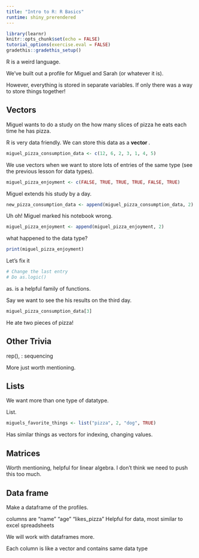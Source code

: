 ```yaml
---
title: "Intro to R: R Basics"
runtime: shiny_prerendered
---
```


```r
library(learnr)
knitr::opts_chunk$set(echo = FALSE)
tutorial_options(exercise.eval = FALSE)
gradethis::gradethis_setup()
```

R is a weird language. 

We've built out a profile for Miguel and Sarah (or whatever it is). 

However, everything is stored in separate variables. If only there was a way to store things together! 

## Vectors

Miguel wants to do a study on the how many slices of pizza he eats each time he has pizza. 

R is very data friendly. We can store this data as a <b> vector </b>.
 
```r
miguel_pizza_consumption_data <- c(12, 6, 2, 3, 1, 4, 5)
```

We use vectors when we want to store lots of entries of the same type (see the previous lesson for data types).

```r
miguel_pizza_enjoyment <- c(FALSE, TRUE, TRUE, TRUE, FALSE, TRUE)
```

Miguel extends his study by a day. 

```r
new_pizza_consumption_data <- append(miguel_pizza_consumption_data, 2)
```

Uh oh! Miguel marked his notebook wrong.
```r
miguel_pizza_enjoyment <- append(miguel_pizza_enjoyment, 2)
```

what happened to the data type? 

```r
print(miguel_pizza_enjoyment)
```

Let's fix it

```r
# Change the last entry 
# Do as.logic()
```

as. is a helpful family of functions. 

Say we want to see the his results on the third day. 

```r
miguel_pizza_consumption_data[3]
```

He ate two pieces of pizza!


## Other Trivia

rep(), : sequencing

More just worth mentioning. 


## Lists

We want more than one type of datatype. 

List. 

```r
miguels_favorite_things <- list("pizza", 2, "dog", TRUE)
```

Has similar things as vectors for indexing, changing values. 

## Matrices 

Worth mentioning, helpful for linear algebra. I don't think we need to push this too much.

## Data frame

Make a dataframe of the profiles. 

columns are "name" "age" "likes_pizza" 
Helpful for data, most similar to excel spreadsheets

We will work with dataframes more. 

Each column is like a vector and contains same data type
